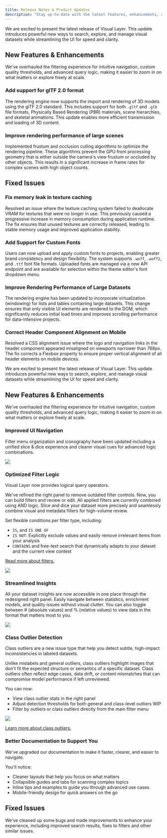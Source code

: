 ```yaml
---
title: Release Notes & Product Updates
description: "Stay up-to-date with the latest features, enhancements, and bug fixes in Visual Layer. This page provides a comprehensive changelog of all product updates."
---
```


<Update label="2025-08-11" >
We are excited to present the latest release of Visual Layer. This update introduces powerful new ways to search, explore, and manage visual datasets while streamlining the UI for speed and clarity.

## New Features & Enhancements

We've overhauled the filtering experience for intuitive navigation, custom quality thresholds, and advanced query logic, making it easier to zoom in on what matters or explore freely at scale.

### Add support for glTF 2.0 format

The rendering engine now supports the import and rendering of 3D models using the glTF 2.0 standard. This includes support for both `.gltf` and `.glb` file formats, Physically Based Rendering (PBR) materials, scene hierarchies, and skeletal animations. This update enables more efficient transmission and loading of 3D content.

### Improve rendering performance of large scenes

Implemented frustum and occlusion culling algorithms to optimize the rendering pipeline. These algorithms prevent the GPU from processing geometry that is either outside the camera's view frustum or occluded by other objects. This results in a significant increase in frame rates for complex scenes with high object counts.

## Fixed Issues

### Fix memory leak in texture caching

Resolved an issue where the texture caching system failed to deallocate VRAM for textures that were no longer in use. This previously caused a progressive increase in memory consumption during application runtime. The fix ensures that unused textures are correctly released, leading to stable memory usage and improved application stability.

### Add Support for Custom Fonts

Users can now upload and apply custom fonts to projects, enabling greater brand consistency and design flexibility. The system supports `.woff`, `.woff2`, and `.ttf` font file formats. Uploaded fonts are managed via a new API endpoint and are available for selection within the theme editor's font dropdown menu.

### Improve Rendering Performance of Large Datasets

The rendering engine has been updated to incorporate virtualization (windowing) for lists and tables containing large datasets. This change ensures that only visible UI elements are rendered to the DOM, which significantly reduces initial load times and improves scrolling performance for data-intensive projects.

### Correct Header Component Alignment on Mobile

Resolved a CSS alignment issue where the logo and navigation links in the header component appeared misaligned on viewports narrower than 768px. The fix corrects a Flexbox property to ensure proper vertical alignment of all header elements on mobile devices.
</Update>

<Update label="2025-05-08" >
We are excited to present the latest release of Visual Layer. This update introduces powerful new ways to search, explore, and manage visual datasets while streamlining the UI for speed and clarity.

## New Features & Enhancements

We've overhauled the filtering experience for intuitive navigation, custom quality thresholds, and advanced query logic, making it easier to zoom in on what matters or explore freely at scale.

### Improved UI Navigation

Filter menu organization and iconography have been updated including a unified slice & dice experience and clearer visual cues for advanced logic combinations.

<Frame>
  <img src="/images/highlight-filters-and-insights.png" />
</Frame>

### Optimized Filter Logic

Visual Layer now provides logical query operators. 

We've refined the right panel to remove outdated filter controls. Now, you can build filters and review or edit. All applied filters are currently combined using AND logic. Slice and dice your dataset more precisely and seamlessly combine visual and metadata filters for high-volume review. 

Set flexible conditions per filter type, including:

* `IS`, and `IS ONE OF`
* `IS NOT`: Explicitly exclude values and easily remove irrelevant items from your analysis
* `CONTAINS` and free-text search that dynamically adapts to your dataset and the current view context

[Read more about filters.](/docs/exploring-datasets/filter-dataset)

<Frame>
  <img src="/images/filters-operators-2.png" />
</Frame>

### Streamlined Insights 

All your dataset insights are now accessible in one place through the redesigned right panel. Easily navigate between statistics, enrichment models, and quality issues without visual clutter. You can also toggle between # (absolute values) and % (relative values) to view data in the format that matters most to you.

<Frame>
  <img src="/images/issues-toggle.gif" />
</Frame>

### Class Outlier Detection

Class outliers are a new issue type that help you detect subtle, high-impact inconsistencies in labeled datasets.

Unlike mislabels and general outliers, class outliers highlight images that don't fit the expected structure or semantics of a specific dataset. Class outliers often reflect edge cases, data drift, or content mismatches that can compromise model performance if left unreviewed.

You can now:

* View class outlier stats in the right panel
* Adjust detection thresholds for both general and class-level outliers WIP
* Filter by outliers or class outliers directly from the main filter menu

<Frame>
  <img src="/images/filters-outliers-classoutliers.png" />
</Frame>

[Learn more about class outliers.](/docs/exploring-datasets/class-outlier)

### Better Documentation to Support You

We've upgraded our documentation to make it faster, clearer, and easier to navigate. 

You'll notice:

* Cleaner layouts that help you focus on what matters
* Collapsible guides and tabs for scanning complex topics
* Inline tips and examples to guide you through advanced use cases
* Mobile-friendly design for quick answers on the go

## Fixed Issues

We've cleaned up some bugs and made improvements to enhance your experience, including improved search results, fixes to filters and other similar issues.
</Update>